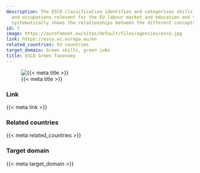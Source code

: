 ```yaml
---
description: The ESCO classification identifies and categorises skills, competences,
  and occupations relevant for the EU labour market and education and training. It
  systematically shows the relationships between the different concepts.
id: 7
image: https://eurofamnet.eu/sites/default/files/agencies/esco.jpg
link: https://esco.ec.europa.eu/en
related_countries: EU countries
target_domain: Green skills, green jobs
title: ESCO Green Taxonomy
---
```


![{{< meta title >}}]({{< meta image >}})

### Link

{{< meta link >}}

### Related countries

{{< meta related_countries >}}

### Target domain

{{< meta target_domain >}}

